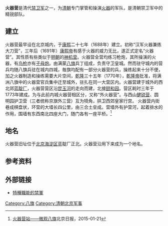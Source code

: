 {{Coord|39.965938|116.289058|type:landmark_region:CN-11_source:GoogleMaps|display=title}}
'''火器营'''是清代[[禁卫军|禁卫军]]之一，为[[清朝|清朝]]专门掌管和操演[[火器|火器]]的军队，是清朝禁卫军中的精锐部队。
== 建立 ==
火器营最早设在北京城内，于[[康熙|康熙]]二十七年（1688年）建立。初称“汉军火器兼练大刀营”，三年后（1691年）[[康熙帝|康熙帝]]有感于火器的威力无比，遂正式定名“火器营”。其性质有些类似于[[明朝|明朝]]的[[神机营|神机营]]。火器营全营均练习枪炮，其所操演的火器，有[[鸟枪|鸟枪]]亦有[[子母炮|子母炮]]。由满蒙[[八旗|八旗]]兵丁组成，负责守卫皇城。然而驻守城内的营兵均随八旗兵驻在城内四城，毎旗均配有一部分火器营的兵，操练起来十分不便，加之火器制造和操练需要大片空间，[[乾隆|乾隆]]三十五年（1770年），[[乾隆帝|乾隆帝]]批准，将满洲八旗中的火器营官兵集中迁至城外，驻扎在同一大营区内。火器营建于城外的西北郊[[蓝靛厂|蓝靛厂]]，火器营营区沿[[昆玉河|昆玉河]]的走向而建，北接[[颐和园|颐和园]]。营区耗时三年于1773年建成。为与此前内城火器营相区分，又称“外火器营”。与西山[[健锐营|健锐营]]、圆明园护卫营（三者统称京旗外三营）互为犄角，拱卫西郊皇家行宫。
火器营内街巷成棋盘状，环营的大墙长四公里，由三合土垒成。营墙外有护营河，起着排水的作用，围墙有东西南北四座大门，随门各有一座平桥。<ref>[http://www.banyuetan.org/chcontent/zx/mtzd/2015120/123247.shtml 火器营站——微观八旗]北京日报，2015-01-21</ref>

== 地名 ==
火器营旧址位于[[北京|北京]][[海淀区|海淀区]]蓝靛厂正北。火器营沿用下来成为一个地名。

== 参考资料 ==
{{reflist}}
==外部链接==
*[https://web.archive.org/web/20140202223017/http://data.book.hexun.com.tw/chapter-1747-6-4.shtml 特種職能的禁軍]

{{清代禁卫军}}
{{china-hist-stub}}

[[Category:八旗|Category:八旗]]
[[Category:清朝北京军事|Category:清朝北京军事]]